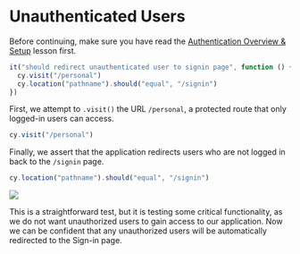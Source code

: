 # Unauthenticated Users

Before continuing, make sure you have read the [Authentication Overview & Setup](Authentication%20Overview%20&%20Setup%203f4e2a27b6434a27bdadcd217d85397b.md) lesson first.

```jsx
it("should redirect unauthenticated user to signin page", function () {
  cy.visit("/personal")
  cy.location("pathname").should("equal", "/signin")
})
```

First, we attempt to `.visit()` the URL `/personal`, a protected route that only logged-in users can access.

```jsx
cy.visit("/personal")
```

Finally, we assert that the application redirects users who are not logged in back to the `/signin` page.

```jsx
cy.location("pathname").should("equal", "/signin")
```

![](/images/real-world-examples/authentication/unauthenticated-users/Screen_Shot_2021-06-28_at_1.35.44_PM.png)

This is a straightforward test, but it is testing some critical functionality, as we do not want unauthorized users to gain access to our application. Now we can be confident that any unauthorized users will be automatically redirected to the Sign-in page.
